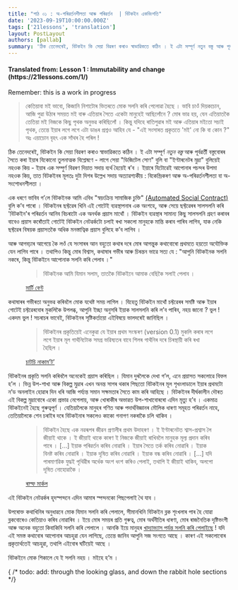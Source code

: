 ```yaml
---
title: "পাঠ ০১ : অ-পৰিৱৰ্তনশীলতা আৰু পৰিৱৰ্তন  | বিটকইন একবিংশতি"
date: '2023-09-19T10:00:00.000Z'
tags: ['21lessons', 'translation']
layout: PostLayout
authors: [pallab]
summary: 'ঠিক তেনেদৰেই, বিটকইন কি সেয়া বিৱৰণ কৰাও স্বাভাৱিকতে কঠিন । ই এটা সম্পূৰ্ণ নতুন বস্তু আৰু পূৰ্বৱৰ্তী বস্তুবোৰৰ সৈতে কৰা ইয়াৰ যিকোনো তুলনাত্মক বিশ্লেষণে - লাগে সেয়া "ডিজিটেল সোণ" বুলি বা "ইণ্টাৰনেটৰ মুদ্ৰা" বুলিয়েই নহওক কিয় - ইয়াৰ এক সম্পুৰ্ণ বিৱৰণ দিয়াত সদায় ব্যৰ্থ হৈয়েই ৰ’ব ।...'
---
```


<div style={{textAlign:"center"}}>
    <h4> Translated from: Lesson 1 : Immutability and change (https://21lessons.com/1/) </h4>
    <p style={{color:"red"}}> Remember: this is a work in progress </p>
</div>

> কেতিয়াবা মই ভাবো, কিজানি নিশাটোৰ ভিতৰতে মোক সলনি কৰি পেলোৱা হৈছে ।
> ভাবি চাওঁ দিয়কচোন, আজি পুৱা উঠাৰ সময়ত মই বাৰু এতিয়াৰ সৈতে একেটা মানুহেই আছিলোঁনে ?
> মোৰ ভাৱ হয়, যেন এতিয়াতকৈ তেতিয়া মই নিজকে কিছু পৃথক অনুভৱ কৰিছিলোঁ ।
> কিন্তু যদিহে ৰাতিপুৱাৰ মই আৰু এতিয়াৰ মইতো সচাই পৃথক, তেন্তে ইয়াৰ লগে লগে এটা ডাঙৰ প্ৰশ্নও আহিব যে - "এই সংসাৰত প্ৰকৃততে 'মই' নো কি বা কোন ?"
> অঃ এয়াচোন বৃহৎ এক সাঁথৰ হৈ পৰিল !

ঠিক তেনেদৰেই, বিটকইন কি সেয়া বিৱৰণ কৰাও স্বাভাৱিকতে কঠিন ।
ই এটা সম্পূৰ্ণ _নতুন বস্তু_ আৰু পূৰ্বৱৰ্তী বস্তুবোৰৰ সৈতে কৰা ইয়াৰ যিকোনো তুলনাত্মক বিশ্লেষণে - লাগে সেয়া "ডিজিটেল সোণ" বুলি বা "ইণ্টাৰনেটৰ মুদ্ৰা" বুলিয়েই নহওক কিয় - ইয়াৰ এক সম্পুৰ্ণ বিৱৰণ দিয়াত সদায় ব্যৰ্থ হৈয়েই ৰ’ব ।
ইয়াৰে যিটোৱেই আপোনাৰ পচন্দৰ উপমা নহওক কিয়, তাত বিটকইনৰ মূলতঃ দুটা দিশৰ উল্লেখ সদায় অত্যাৱশ্যকীয় : বিকেন্দ্ৰিকৰণ আৰু অ-পৰিৱৰ্তনশীলতা বা অ-সংশোধনশীলতা ।

এক ধৰণে ভাবিব গ’লে বিটকইনক আমি এবিধ "স্বয়ংক্ৰিয় সামাজিক চুক্তি" [(Automated Social Contract)](https://medium.com/s/story/bitcoins-social-contract-1f8b05ee24a9) বুলি ক’ব পাৰো ।
বিটকইনৰ ছফ্টৱেৰ খিনি এই গোটেই ব্যৱস্থাপনাৰ এক অংশহে, আৰু সেয়ে ছফ্টৱেৰৰ সালসলনি কৰি 'বিটকইন'ৰ পৰিৱৰ্তন আনিব বিচৰাটো এক অনৰ্থক প্ৰয়াস মাথোঁ ।
বিটকইন ব্যৱস্থাৰ সামান্য কিছু সালসলনি গ্ৰহণ কৰাবৰ বাবেও প্ৰয়াস কৰোঁতাই গোটেই বিটকইন নেটৱৰ্কটো চলাই ৰখা সকলো মানুহকে মান্তি কৰাব পাৰিব লাগিব, যাক নেকি ছফ্টৱেৰ বিষয়ক প্ৰয়াসতকৈ অধিক মনস্তাত্বিক প্ৰয়াস বুলিহে ক’ব লাগিব ।

আৰু আগবঢ়াৰ আগেয়ে কৈ লওঁ যে সংসাৰৰ আন বহুতো কথাৰ দৰে মোৰ আগন্তুক কথাবোৰো প্ৰথমতে হয়তো অযৌক্তিক যেন লাগিব পাৰে ।
তথাপিও কিন্তু মোৰ বিশ্বাস, কথাষাৰ গভীৰ আৰু চিৰন্তন ভাৱে সত্য যে : "আপুনি বিটকইনক সলনি নকৰে, কিন্তু বিটকইনে আপোনাক সলনি কৰি পেলাব ।"

<figure>
  <blockquote>
    বিটকইনক আমি যিমান সলাম, তাতকৈ বিটকইনে আমাক বেছিকৈ সলাই পেলাব ।
  </blockquote>
  <figcaption> <a href="https://twitter.com/martybent" target="_blank"> মাৰ্টি বেণ্ট </a></figcaption>
</figure>


কথাষাৰৰ গভীৰতা অনুভৱ কৰিবলৈ মোক যথেষ্ট সময় লাগিল ।
যিহেতু বিটকইন মাথোঁ চফ্টৱেৰৰ সমষ্টি আৰু ইয়াৰ গোটেই চফ্টৱেৰবোৰ মুকলিকৈ উপলব্ধ, আপুনি ইচ্ছা অনুসৰি ইয়াক সালসলনি কৰি ল’ব পাৰিব, নহয় জানো ?
ভুল !
একদম ভুল !
সচৰাচৰ ভাবেই, বিটকইনৰ সৃষ্টিকৰ্তায়ো এইবিষয়ে ভালদৰেই জানিছিল ।

<figure>
  <blockquote>
    বিটকইনৰ প্ৰকৃতিয়েই এনেকুৱা যে ইয়াৰ প্ৰথম সংস্কৰণ (version 0.1) মুকলি কৰাৰ লগে লগে ইয়াৰ মূল গাথঁনিটোক সমগ্ৰ ভৱিষ্যতৰ বাবে শিলৰ গাথঁনিৰ দৰে চিৰস্থায়ী কৰি ৰখা হৈছিল ।
  </blockquote>
  <figcaption> <a href="https://bitcointalk.org/index.php?topic=195.msg1611#msg1611" target="_blank">চাটচি নাকাম’ট’</a></figcaption>
</figure>

বিটকইনৰ প্ৰকৃতি সলনি কৰিবলৈ অনেকেই প্ৰয়াস কৰিছিল ।
যিমান দুৰলৈকে দেখা গ’ল, এনে প্ৰয়াসত সকলোৱে বিফল হ’ল ।
ভিন্ন উপ-শাখা আৰু বিকল্প মুদ্ৰাৰ এখন অনন্ত সাগৰ থকাৰ পিছতো বিটকইনৰ মূল শৃখংলাডালে ইয়াৰ প্ৰথমটো ন’ড অনলাইন হোৱাৰ দিন ধৰি আজি পৰ্য্যন্ত সমান সক্ষমতাৰ সৈতে কাম কৰি আহিছে ।
বিটকইনৰ দীৰ্ঘকালীন দৌৰত এই বিকল্প মুদ্ৰাবোৰে একো প্ৰভাৱ নেপেলায়, আৰু খোৰাকীৰ অভাৱত উপ-শাখাবোৰৰো এদিন মৃত্যু হ’ব ।
একমাত্ৰ বিটকইনেই হৈছে গুৰুত্বপূৰ্ণ ।
যেতিয়ালৈকে মানুহৰ গণিত আৰু পদাৰ্থবিজ্ঞানৰ মৌলিক ধাৰণা সমূহত পৰিৱৰ্তন নাহে, তেতিয়ালৈকে শেন চৰাইৰ দৰে বিটকইনাৰ সকলেও কাকো গনাগণ নকৰাকৈ চলি থাকিব ।


<figure>
  <blockquote>
    বিটকইন হৈছে এক নৱৰূপৰ জীৱন প্ৰণালীৰ প্ৰথম উদাহৰণ । ই ইণ্টাৰনেটত শ্বাস-প্ৰশ্বাস লৈ জীয়াই থাকে । ই জীয়াই থাকে কাৰণ ই নিজকে জীয়াই ৰাখিবলৈ মানুহক মূল্য প্ৰদান কৰিব পাৰে । [...] ইয়াক পৰিৱৰ্তন কৰিব নোৱাৰি । ইয়াৰ সৈতে তৰ্ক কৰিব নোৱাৰি । ইয়াক বিনষ্ট কৰিব নোৱাৰি । ইয়াক দূষিত কৰিব নোৱাৰি । ইয়াক বন্ধ কৰিব নোৱাৰি । [...] যদি পাৰমাণৱিক যুদ্ধই পৃথিৱীৰ অৰ্ধেক অংশ ধংশ কৰিও পেলাই, তথাপি ই জীয়াই থাকিব, অলপো দূষিত নোহোৱাকৈ ।
  </blockquote>
  <figcaption> <a href="http://merkle.com/papers/DAOdemocracyDraft.pdf" target="_blank">ৰাল্ফ মাৰ্কল</a></figcaption>
</figure>

এই বিটকইন নেটৱৰ্কৰ হৃদস্পন্দনে এদিন আমাৰ স্পন্দনকো পিছপেলাই থৈ যাব ।

উপৰোক্ত কথাখিনিৰ অনুধাৱনে মোক যিমান সলনি কৰি পেলালে, সীমানখিনি বিটকইন ব্লক শৃংখলাৰ পাৰ হৈ যোৱা ব্লকবোৰেও কেতিয়াও কৰিব নোৱাৰিব ।
ইয়ে মোৰ সময়ৰ প্ৰতি গুৰুত্ব, মোৰ অৰ্থনীতিৰ ধাৰণা, মোৰ ৰাজনৈতিক দৃষ্টিভংগী আৰু অনেক বহুতো কিবাকিবি সলনি কৰি পেলালে ।
আনকি ইয়ে মানুহৰ [খাদ্যাভ্যাস পৰ্যন্ত সলনি কৰি পেলাইছে](https://motherboard.vice.com/en_us/article/ne74nw/inside-the-world-of-the-bitcoin-carnivores) !
যদি এই সমস্ত কথাবোৰ আপোনাৰ আচহুৱা যেন লাগিছে, তেন্তে জানিব আপুনি সজ সংগতে আছে ।
কাৰণ এই সকলোবোৰ প্ৰকৃতাৰ্থতেই আচহুৱা, তথাপি এইবোৰ ঘটিয়েই আছে ।

বিটকইনে মোক শিকালে যে ই সলনি নহয় । মইহে হ’ম ।

{ /* todo: add: through the looking glass, and down the rabbit hole sections */}
